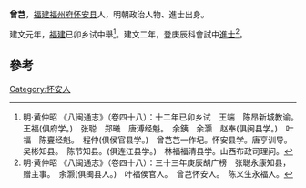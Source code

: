 '''曾芑'''，[[福建|福建]][[福州府|福州府]][[怀安县|怀安县]]人，明朝政治人物、進士出身。

建文元年，[[福建|福建]]已卯乡试中舉<ref>明·黄仲昭 《八闽通志》（卷四十八）：十二年已卯乡试　王端　陈昂新城教谕。　王福(俱府学。)　张聪　郑曦　唐溥经魁。　余銕　余灏　赵奉(俱闽县学。)　叶福　陈亹经魁。　程仲(俱侯官县学。)　曾芑芑一作圮。怀安县学。唐亨训导。　吴彬知县。　陈节知县。(俱连江县学。)　林福福清县学。山西布政司理问。</ref>。建文二年，登庚辰科會試中[[進士|進士]]<ref>明·黄仲昭 《八闽通志》（卷四十八）：三十三年庚辰胡广榜　张聪永康知县，赠主事。　余灏(俱闽县人。)　叶福侯官人。　曾芑怀安人。　陈义生永福人。</ref>。

==參考==
{{reflist}}
{{明朝人物小作品}}
{{建文二年庚辰科殿試金榜}}
[[Category:怀安人|Category:怀安人]]